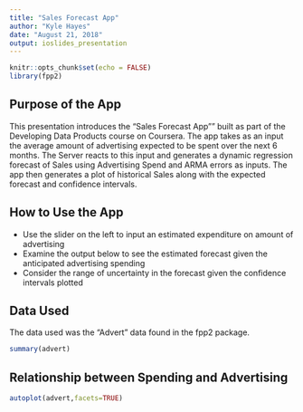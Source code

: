 ```yaml
---
title: "Sales Forecast App"
author: "Kyle Hayes"
date: "August 21, 2018"
output: ioslides_presentation
---
```


```r
knitr::opts_chunk$set(echo = FALSE)
library(fpp2)
```

## Purpose of the App

This presentation introduces the "Sales Forecast App"" built as part of the Developing Data Products course on Coursera.  The app takes as an input the average amount of advertising expected to be spent over the next 6 months.  The Server reacts to this input and generates a dynamic regression forecast of Sales using Advertising Spend and ARMA errors as inputs.  The app then generates a plot of historical Sales along with the expected forecast and confidence intervals.

## How to Use the App

- Use the slider on the left to input an estimated expenditure on amount of advertising 
- Examine the output below to see the estimated forecast given the anticipated advertising spending
- Consider the range of uncertainty in the forecast given the confidence intervals plotted

## Data Used

The data used was the "Advert" data found in the fpp2 package.

```r
summary(advert)
```

## Relationship between Spending and Advertising

```r
autoplot(advert,facets=TRUE)
```

